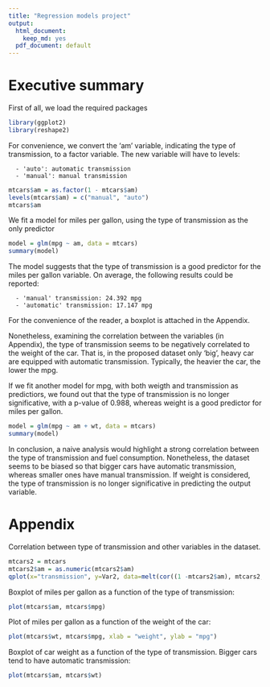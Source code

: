 ```yaml
---
title: "Regression models project"
output:
  html_document:
    keep_md: yes
  pdf_document: default
---
```


# Executive summary

First of all, we load the required packages
```r
library(ggplot2)
library(reshape2)
```

For convenience, we convert the 'am' variable, indicating the type of transmission, to a factor variable. The new variable will have to levels:
``` 
  - 'auto': automatic transmission
  - 'manual': manual transmission
```

```r
mtcars$am = as.factor(1 - mtcars$am)
levels(mtcars$am) = c("manual", "auto")
mtcars$am
```

We fit a model for miles per gallon, using the type of transmission as the only predictor 
```r
model = glm(mpg ~ am, data = mtcars)
summary(model)
```

The model suggests that the type of transmission is a good predictor for the miles per gallon variable. On average, the following results could be reported:

```
  - 'manual' transmission: 24.392 mpg
  - 'automatic' transmission: 17.147 mpg
```

For the convenience of the reader, a boxplot is attached in the Appendix.

Nonetheless, examining the correlation between the variables (in Appendix), the type of transmission seems to be negatively correlated to the weight of the car. That is, in the proposed dataset only 'big', heavy car are equipped with automatic transmission. Typically, the heavier the car, the lower the mpg.

If we fit another model for mpg, with both weigth and transmission as predictiors, we found out that the type of transmission is no longer significative, with a p-value of 0.988, whereas weight is a good predictor for miles per gallon.

```r
model = glm(mpg ~ am + wt, data = mtcars)
summary(model)
```

In conclusion, a naive analysis would highlight a strong correlation between the type of transmission and fuel consumption. Nonetheless, the dataset seems to be biased so that bigger cars have automatic transmission, whereas smaller ones have manual transmission. If weight is considered, the type of transmission is no longer significative in predicting the output variable.



# Appendix

Correlation between type of transmission and other variables in the dataset.

 ```r
mtcars2 = mtcars
mtcars2$am = as.numeric(mtcars2$am)
qplot(x="transmission", y=Var2, data=melt(cor((1 -mtcars2$am), mtcars2, use="p")), fill=value, geom="tile") + scale_fill_gradient2(limits=c(-1, 1))
```

Boxplot of miles per gallon as a function of the type of transmission:

 ```r
plot(mtcars$am, mtcars$mpg)
```

Plot of miles per gallon as a function of the weight of the car:

 ```r
plot(mtcars$wt, mtcars$mpg, xlab = "weight", ylab = "mpg")
```

Boxplot of car weight as a function of the type of transmission. Bigger cars tend to have automatic transmission:

 ```r
plot(mtcars$am, mtcars$wt)
```

